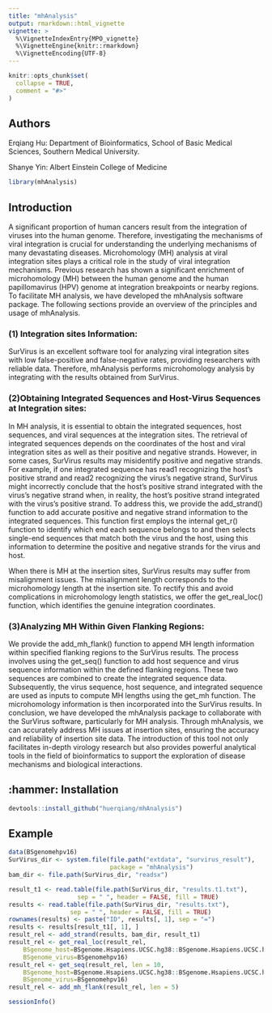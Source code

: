 ```yaml
---
title: "mhAnalysis"
output: rmarkdown::html_vignette
vignette: >
  %\VignetteIndexEntry{MPO_vignette}
  %\VignetteEngine{knitr::rmarkdown}
  %\VignetteEncoding{UTF-8}
---
```


```r
knitr::opts_chunk$set(
  collapse = TRUE,
  comment = "#>"
)
```



## Authors
Erqiang Hu: Department of Bioinformatics, School of Basic Medical
Sciences, Southern Medical University.

Shanye Yin: Albert Einstein College of Medicine


```r
library(mhAnalysis)
```

## Introduction
A significant proportion of human cancers result from the integration of viruses
into the human genome. Therefore, investigating the mechanisms of viral 
integration is crucial for understanding the underlying mechanisms of many 
devastating diseases. Microhomology (MH) analysis at viral integration sites 
plays a critical role in the study of viral integration mechanisms. 
Previous research has shown a significant enrichment of microhomology (MH) 
between the human genome and the human papillomavirus (HPV) genome at 
integration breakpoints or nearby regions. To facilitate MH analysis, we have 
developed the mhAnalysis software package. The following sections provide an 
overview of the principles and usage of mhAnalysis.



### (1) Integration sites Information:
SurVirus is an excellent software tool for analyzing viral integration sites 
with low false-positive and false-negative rates, providing researchers with 
reliable data. Therefore, mhAnalysis performs microhomology analysis by 
integrating with the results obtained from SurVirus.

### (2)Obtaining Integrated Sequences and Host-Virus Sequences at Integration sites:
In MH analysis, it is essential to obtain the integrated sequences, host 
sequences, and viral sequences at the integration sites. The retrieval of 
integrated sequences depends on the coordinates of the host and viral 
integration sites as well as their positive and negative strands. However, in 
some cases, SurVirus results may misidentify positive and negative strands. 
For example, if one integrated sequence has read1 recognizing the host's 
positive strand and read2 recognizing the virus's negative strand, SurVirus 
might incorrectly conclude that the host's positive strand integrated with the 
virus's negative strand when, in reality, the host's positive strand integrated 
with the virus's positive strand. To address this, we provide the add_strand() 
function to add accurate positive and negative strand information to the 
integrated sequences. This function first employs the internal get_r() function 
to identify which end each sequence belongs to and then selects single-end 
sequences that match both the virus and the host, using this information to 
determine the positive and negative strands for the virus and host.

When there is MH at the insertion sites, SurVirus results may suffer from 
misalignment issues. The misalignment length corresponds to the microhomology 
length at the insertion site. To rectify this and avoid complications in 
microhomology length statistics, we offer the get_real_loc() function, which 
identifies the genuine integration coordinates.

### (3)Analyzing MH Within Given Flanking Regions:
We provide the add_mh_flank() function to append MH length information within 
specified flanking regions to the SurVirus results. The process involves using 
the get_seq() function to add host sequence and virus sequence information 
within the defined flanking regions. These two sequences are combined to create 
the integrated sequence data. Subsequently, the virus sequence, host sequence, 
and integrated sequence are used as inputs to compute MH lengths using the 
get_mh function. The microhomology information is then incorporated into the 
SurVirus results.
In conclusion, we have developed the mhAnalysis package to collaborate with the 
SurVirus software, particularly for MH analysis. Through mhAnalysis, we can 
accurately address MH issues at insertion sites, ensuring the accuracy and 
reliability of insertion site data. The introduction of this tool not only 
facilitates in-depth virology research but also provides powerful analytical 
tools in the field of bioinformatics to support the exploration of disease 
mechanisms and biological interactions.

##  :hammer: Installation
```r
devtools::install_github("huerqiang/mhAnalysis")
```

## Example

```r
data(BSgenomehpv16)
SurVirus_dir <- system.file(file.path("extdata", "survirus_result"), 
                            package = "mhAnalysis")
bam_dir <- file.path(SurVirus_dir, "readsx")

result_t1 <- read.table(file.path(SurVirus_dir, "results.t1.txt"), 
                   sep = " ", header = FALSE, fill = TRUE)
results <- read.table(file.path(SurVirus_dir, "results.txt"), 
                 sep = " ", header = FALSE, fill = TRUE)
rownames(results) <- paste("ID", results[, 1], sep = "=")
results <- results[result_t1[, 1], ]
result_rel <- add_strand(results, bam_dir, result_t1)
result_rel <- get_real_loc(result_rel, 
    BSgenome_host=BSgenome.Hsapiens.UCSC.hg38::BSgenome.Hsapiens.UCSC.hg38, 
    BSgenome_virus=BSgenomehpv16)
result_rel <- get_seq(result_rel, len = 10, 
    BSgenome_host=BSgenome.Hsapiens.UCSC.hg38::BSgenome.Hsapiens.UCSC.hg38, 
    BSgenome_virus=BSgenomehpv16)
result_rel <- add_mh_flank(result_rel, len = 5)
```


```r
sessionInfo()
```




